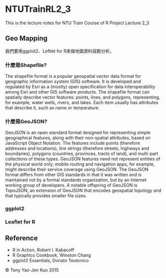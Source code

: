 # NTUTrainRL2_3
This is the lecture notes for NTU Train Course of R Project Lecture 2_3

## Geo Mapping

我們要用ggplot2、Leftlet for R來做地圖資料探勘分析。

### 什麼是Shapefile?

The shapefile format is a popular geospatial vector data format for geographic information system (GIS) software.
It is developed and regulated by Esri as a (mostly) open specification for data interoperability among Esri and other GIS software products.
The shapefile format can spatially describe vector features: points, lines, and polygons, representing, for example, water wells, rivers, and lakes.
Each item usually has attributes that describe it, such as name or temperature.

### 什麼是GeoJSON?

GeoJSON is an open standard format designed for representing simple geographical features, along with their non-spatial attributes, based on JavaScript Object Notation.
The features include points (therefore addresses and locations), line strings (therefore streets, highways and boundaries), polygons (countries, provinces, tracts of land), and multi-part collections of these types. GeoJSON features need not represent entities of the physical world only; mobile routing and navigation apps, for example, might describe their service coverage using GeoJSON.
The GeoJSON format differs from other GIS standards in that it was written and is maintained not by a formal standards organization, but by an Internet working group of developers.
A notable offspring of GeoJSON is TopoJSON, an extension of GeoJSON that encodes geospatial topology and that typically provides smaller file sizes.

### ggplot2

### Leaflet for R

## Reference
* R in Action, Robert I. Kabacoff
* R Graphics Cookbook, Winston Chang
* ggplot2 Essentials, Donato Teutonico

&copy; Tony Yao-Jen Kuo 2015